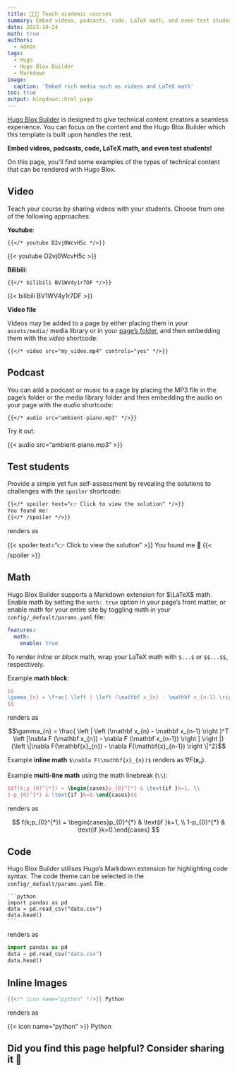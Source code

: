 ```yaml
---
title: 👩🏼‍🏫 Teach academic courses
summary: Embed videos, podcasts, code, LaTeX math, and even test students!
date: 2023-10-24
math: true
authors:
  - admin
tags:
  - Hugo
  - Hugo Blox Builder
  - Markdown
image:
  caption: 'Embed rich media such as videos and LaTeX math'
toc: true
output: blogdown::html_page
---
```



[Hugo Blox Builder](https://hugoblox.com) is designed to give technical content creators a seamless experience. You can focus on the content and the Hugo Blox Builder which this template is built upon handles the rest.

**Embed videos, podcasts, code, LaTeX math, and even test students!**

On this page, you'll find some examples of the types of technical content that can be rendered with Hugo Blox.

## Video

Teach your course by sharing videos with your students. Choose from one of the following approaches:

**Youtube**:

    {{</* youtube D2vj0WcvH5c */>}}

{{< youtube D2vj0WcvH5c >}}

**Bilibili**:

    {{</* bilibili BV1WV4y1r7DF */>}}

{{< bilibili BV1WV4y1r7DF >}}

**Video file**

Videos may be added to a page by either placing them in your `assets/media/` media library or in your [page's folder](https://gohugo.io/content-management/page-bundles/), and then embedding them with the _video_ shortcode:

    {{</* video src="my_video.mp4" controls="yes" */>}}

## Podcast

You can add a podcast or music to a page by placing the MP3 file in the page's folder or the media library folder and then embedding the audio on your page with the _audio_ shortcode:

    {{</* audio src="ambient-piano.mp3" */>}}

Try it out:

{{< audio src="ambient-piano.mp3" >}}

## Test students

Provide a simple yet fun self-assessment by revealing the solutions to challenges with the `spoiler` shortcode:

```markdown
{{</* spoiler text="👉 Click to view the solution" */>}}
You found me!
{{</* /spoiler */>}}
```

renders as

{{< spoiler text="👉 Click to view the solution" >}} You found me 🎉 {{< /spoiler >}}

## Math

Hugo Blox Builder supports a Markdown extension for $\LaTeX$ math. Enable math by setting the `math: true` option in your page's front matter, or enable math for your entire site by toggling math in your `config/_default/params.yaml` file:

```yaml
features:
  math:
    enable: true
```

To render _inline_ or _block_ math, wrap your LaTeX math with `$...$` or `$$...$$`, respectively.

Example **math block**:

```latex
$$
\gamma_{n} = \frac{ \left | \left (\mathbf x_{n} - \mathbf x_{n-1} \right )^T \left [\nabla F (\mathbf x_{n}) - \nabla F (\mathbf x_{n-1}) \right ] \right |}{\left \|\nabla F(\mathbf{x}_{n}) - \nabla F(\mathbf{x}_{n-1}) \right \|^2}
$$
```

renders as

$$\gamma_{n} = \frac{ \left | \left (\mathbf x_{n} - \mathbf x_{n-1} \right )^T \left [\nabla F (\mathbf x_{n}) - \nabla F (\mathbf x_{n-1}) \right ] \right |}{\left \|\nabla F(\mathbf{x}_{n}) - \nabla F(\mathbf{x}_{n-1}) \right \|^2}$$

Example **inline math** `$\nabla F(\mathbf{x}_{n})$` renders as $\nabla F(\mathbf{x}_{n})$.

Example **multi-line math** using the math linebreak (`\\`):

```latex
$$f(k;p_{0}^{*}) = \begin{cases}p_{0}^{*} & \text{if }k=1, \\
1-p_{0}^{*} & \text{if }k=0.\end{cases}$$
```

renders as

$$
f(k;p_{0}^{*}) = \begin{cases}p_{0}^{*} & \text{if }k=1, \\
1-p_{0}^{*} & \text{if }k=0.\end{cases}
$$

## Code

Hugo Blox Builder utilises Hugo's Markdown extension for highlighting code syntax. The code theme can be selected in the `config/_default/params.yaml` file.


    ```python
    import pandas as pd
    data = pd.read_csv("data.csv")
    data.head()
    ```

renders as

```python
import pandas as pd
data = pd.read_csv("data.csv")
data.head()
```

## Inline Images

```go
{{</* icon name="python" */>}} Python
```

renders as

{{< icon name="python" >}} Python

## Did you find this page helpful? Consider sharing it 🙌

